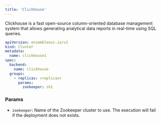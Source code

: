 ```yaml
---
title: 'Clickhouse'
---
```


Clickhouse is a fast open-source column-oriented database management system that allows generating analytical data reports in real-time using SQL queries.

```yaml
apiVersion: ensembleoss.io/v1
kind: Cluster
metadata:
  name: clickhouse1
spec:
  backend:
    name: clickhouse
  groups:
    - replicas: <replicas>
      params:
        zookeeper: zk1
```

### Params

-  <code>zookeeper</code>: Name of the Zookeeper cluster to use. The execution will fail if the deployment does not exists.
